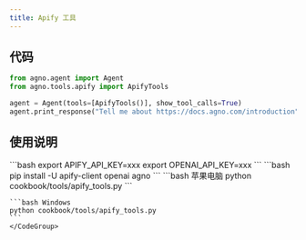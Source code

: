 ```yaml
---
title: Apify 工具
---
```

## 代码

```python cookbook/tools/apify_tools.py
from agno.agent import Agent
from agno.tools.apify import ApifyTools

agent = Agent(tools=[ApifyTools()], show_tool_calls=True)
agent.print_response("Tell me about https://docs.agno.com/introduction", markdown=True)
```

## 使用说明

<Steps>
  <Snippet file="create-venv-step.mdx" />

  <Step title="设置您的 API 密钥">
    ```bash
    export APIFY_API_KEY=xxx
    export OPENAI_API_KEY=xxx
    ```
  </Step>

  <Step title="安装库">
    ```bash
    pip install -U apify-client openai agno
    ```
  </Step>

  <Step title="运行智能体">
    <CodeGroup>
    ```bash 苹果电脑
    python cookbook/tools/apify_tools.py
    ```

    ```bash Windows
    python cookbook/tools/apify_tools.py
    ```
    </CodeGroup>
  </Step>
</Steps>